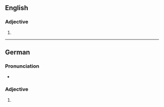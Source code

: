 ==English==

===Adjective===
{{head|en|adjective comparative form}}

# {{en-comparative of|abrupt}}

----

==German==

===Pronunciation===
* {{audio|De-abrupter.ogg|Audio|lang=de}}

===Adjective===
{{head|de|adjective form}}

# {{comparative of|abrupt|lang=de}}
{{rfc-auto}}